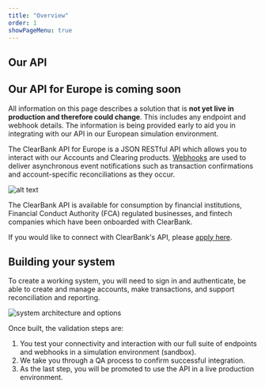```yaml
---
title: "Overview"
order: 1
showPageMenu: true
---
```





## Our API

<Callout colour="green"><h2>Our API for Europe is coming soon</h2><p>All information on this page describes a solution that is <strong>not yet live in production and therefore could change</strong>. This includes any endpoint and webhook details. The information is being provided early to aid you in integrating with our API in our European simulation environment.</p>
</Callout>

The ClearBank API for Europe is a JSON RESTful API which allows you to interact with our Accounts and Clearing products. [Webhooks](./getting-started#use-webhooks) are used to deliver asynchronous event notifications such as transaction confirmations and account-specific reconciliations as they occur.

![alt text](/assets/images/how-the-API-works.png "How the ClearBank API works")

The ClearBank API is available for consumption by financial institutions, Financial Conduct Authority (FCA) regulated businesses, and fintech companies which have been onboarded with ClearBank.

If you would like to connect with ClearBank's API, please [apply here](https://clear.bank/eligibility-criteria).

## Building your system

To create a working system, you will need to sign in and authenticate, be able to create and manage accounts, make transactions, and support reconciliation and reporting.

![system architecture and options](/assets/images/system-overview-europe.svg "system architecture and options")

Once built, the validation steps are:

1. You test your connectivity and interaction with our full suite of endpoints and webhooks in a simulation environment (sandbox).
2. We take you through a QA process to confirm successful integration.
3. As the last step, you will be promoted to use the API in a live production environment.